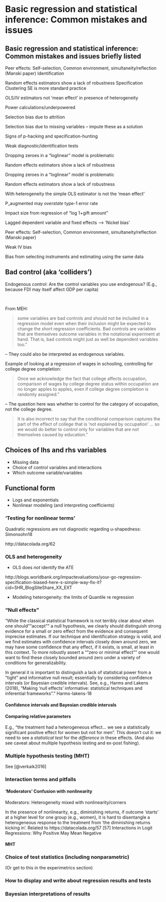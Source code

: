 # Basic regression and statistical inference: Common mistakes and issues {#reg-follies}



## Basic regression and statistical inference: Common mistakes and issues briefly listed


Peer effects: Self-selection, Common environment, simultaneity/reflection (Manski paper)	Identification

Random effects estimators show a lack of robustness	Specification	Clustering SE  is more standard practice

OLS/IV estimators not 'mean effect' in presence of heterogeneity

Power calculations/underpowered

Selection bias due to attrition

Selection bias due to missing variables -- impute these as a solution

Signs of p-hacking and specification-hunting

Weak diagnostic/identification tests

Dropping zeroes in a "loglinear" model is problematic

Random effects estimators show a lack of robustness

Dropping zeroes in a "loglinear" model is problematic

Random effects estimators show a lack of robustness

With heterogeneity the simple OLS estimator is not the 'mean effect'

P_augmented may *overstate* type-1 error rate

Impact size from regression of "log 1+gift amount"

Lagged dependent variable and fixed effects --> 'Nickel bias'

Peer effects: Self-selection, Common environment, simultaneity/reflection (Manski paper)

Weak IV bias

Bias from selecting instruments and estimating using the same data


## Bad control (aka 'colliders')


Endogenous control: Are the control variables you use endogenous? (E.g., because FDI may itself affect GDP per capita)

\


From MEH:

> some variables are bad controls and should not be included in a regression model even when their inclusion might be expected to change the short regression coefficients. Bad controls are variables that are themselves outcome variables in the notational experiment at hand. That is, bad controls might just as well be dependent variables too."

– They could also be interpreted as endogenous variables.

Example of looking at a regression of wages in schooling, controlling for college degree completion:

> Once we acknowledge the fact that college affects occupation, comparison of wages by college degree status within occupation are no longer apples to apples, even if college degree completion is randomly assigned."

– The question here was whether to control for the category of occupation, not the college degree.

> It is also incorrect to say that the conditional comparison captures the part of the effect of college that is 'not explained by occupation' ... so we would do better to control only for variables that are not themselves caused by education."





## Choices of lhs and rhs variables

- Missing data
- Choice of control variables and interactions
- Which outcome variable/variables

## Functional form

- Logs and exponentials
- Nonlinear modeling (and interpreting coefficients)


### 'Testing for nonlinear terms'

Quadratic regressions are not diagnostic regarding u-shapedness: 	Simonsohn18

http://datacolada.org/62

### OLS and heterogeneity

- OLS does *not* identify the ATE

http://blogs.worldbank.org/impactevaluations/your-go-regression-specification-biased-here-s-simple-way-fix-it?cid=SHR_BlogSiteShare_XX_EXT


- Modeling heterogeneity: the limits of Quantile re regression

### "Null effects"

"While the classical statistical framework is not terribly clear about when one should ""accept"" a null hypothesis, we clearly should distinguish strong evidence for a small or zero effect from the evidence and consequent imprecise estimates. If our technique and identification strategy is valid, and we find estimates with confidence intervals closely down around zero, we may have some confidence that any effect, if it exists, is small, at least in this context. To more robustly assert a ""zero or minimal effect"" one would want to find these closely bounded around zero under a variety of conditions for generalizability.

In general it is important to distinguish a lack of statistical power from a “tight” and informative null result; essentially by considering confidence intervals (or Bayesian credible intervals). See, e.g., Harms and Lakens (2018), “Making 'null effects' informative: statistical techniques and inferential frameworks”."	Harms-lakens-18

#### Confidence intervals and Bayesian credible intervals

#### Comparing relative parameters

E.g., "the treatment had a heterogeneous effect... we see a statistically significant positive effect for women but not for men".   This doesn't cut it: we need to see a *statistical test* for the *difference* in these effects. (And also see caveat about multiple hypothesis testing and ex-post fishing).


### Multiple hypothesis testing (MHT)

See [@verkaik2016]

### Interaction terms and pitfalls

#### 'Moderators' Confusion with nonlinearity

Moderators: Heterogeneity mixed with nonlinearity/corners

In the presence of nonlinearity, e.g., diminishing returns, if outcome  'starts' at a higher level for one group (e.g., women), it is hard to disentangle a heterogeneous response to the treatment from 'the diminishing returns kicking in'.  Related to https://datacolada.org/57 [57] Interactions in Logit Regressions: Why Positive May Mean Negative


#### MHT

### Choice of test statistics (including nonparametric)

(Or get to this in the experimetrics section)

### How to display and write about regression results and tests

### Bayesian interpretations of results
